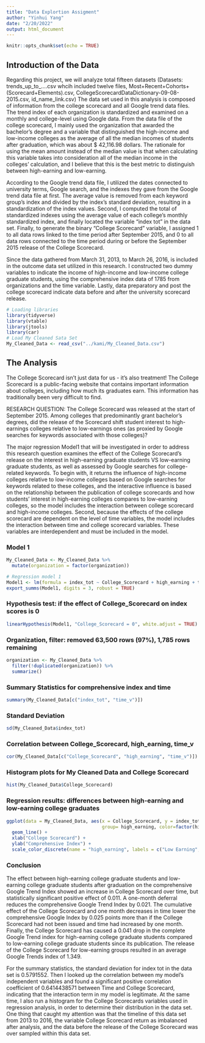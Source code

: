 ```yaml
---
title: "Data Explortion Assigment"
author: "Yinhui Yang"
date: "2/20/2022"
output: html_document
---
```


```r
knitr::opts_chunk$set(echo = TRUE)
```

## Introduction of the Data

Regarding this project, we will analyze total fifteen datasets (Datasets: trends_up_to_....csv whcih included twelve files, Most+Recent+Cohorts+(Scorecard+Elements).csv, CollegeScorecardDataDictionary-09-08-2015.csv, id_name_link.csv) The data set used in this analysis is composed of information from the college scorecard and all Google trend data files. The trend index of each organization is standardized and examined on a monthly and college-level using Google data. From the data file of the college scorecard, I mainly used the organization that awarded the bachelor's degree and a variable that distinguished the high-income and low-income colleges as the average of all the median incomes of students after graduation, which was about $ 42,116.98 dollars. The rationale for using the mean amount instead of the median value is that when calculating this variable takes into consideration all of the median income in the colleges' calculation, and I believe that this is the best metric to distinguish between high-earning and low-earning.

According to the Google trend data file, I utilized the dates connected to university terms, Google search, and the indexes they gave from the Google trend data file at first. The average value is removed from each keyword group's index and divided by the index's standard deviation, resulting in a standardization of the index values. Second, I computed the total of standardized indexes using the average value of each college's monthly standardized index, and finally located the variable "index tot" in the data set. Finally, to generate the binary "College Scorecard" variable, I assigned 1 to all data rows linked to the time period after September 2015, and 0 to all data rows connected to the time period during or before the September 2015 release of the College Scorecard.

Since the data gathered from March 31, 2013, to March 26, 2016, is included in the outcome data set utilized in this research. I constructed two dummy variables to indicate the income of high-income and low-income college graduate students, using the comprehensive index data of 1785 from organizations and the time variable. Lastly, data preparatory and post the college scorecard indicate data before and after the university scorecard release.
```r
# Loading libraries
library(tidyverse)
library(vtable)
library(jtools)
library(car)
# Load My Cleaned Sata Set
My_Cleaned_Data <- read_csv("../kami/My_Cleaned_Data.csv")
```
## The Analysis
The College Scorecard isn’t just data for us - it’s also treatment! The College Scorecard is a public-facing website that contains important information about colleges, including how much its graduates earn. This information has traditionally been very difficult to find.

RESEARCH QUESTION:
The College Scorecard was released at the start of September 2015. Among colleges that predominantly grant bachelor’s degrees, did the release of the Scorecard shift student interest to high-earnings colleges relative to low-earnings ones (as proxied by Google searches for keywords associated with those colleges)?

The major regression Model1 that will be investigated in order to address this research question examines the effect of the College Scorecard's release on the interest in high-earning graduate students VS low-earning graduate students, as well as assessed by Google searches for college-related keywords. To begin with, it returns the influence of high-income colleges relative to low-income colleges based on Google searches for keywords related to these colleges, and the interactive influence is based on the relationship between the publication of college scorecards and how students' interest in high-earning colleges compares to low-earning colleges, so the model includes the interaction between college scorecard and high-income colleges. Second, because the effects of the college scorecard are dependent on the level of time variables, the model includes the interaction between time and college scorecard variables. These variables are interdependent and must be included in the model.

### Model 1
```r
My_Cleaned_Data <- My_Cleaned_Data %>%
  mutate(organization = factor(organization))

# Regression model 1
Model1 <- lm(formula = index_tot ~ College_Scorecard + high_earning + time_v + College_Scorecard*time_v + College_Scorecard*high_earning, data = My_Cleaned_Data)
export_summs(Model1, digits = 3, robust = TRUE)
```

### Hypothesis test: if the effect of College_Scorecard on index scores is 0

```r
linearHypothesis(Model1, "College_Scorecard = 0", white.adjust = TRUE)
```

### Organization, filter: removed 63,500 rows (97%), 1,785 rows remaining

```r
organization <- My_Cleaned_Data %>% 
  filter(!duplicated(organization)) %>%
  summarize()
```
### Summary Statistics for comprehensive index and time

```r
summary(My_Cleaned_Data[c("index_tot", "time_v")]) 
```

### Standard Deviation

```r
sd(My_Cleaned_Data$index_tot)
```

### Correlation between College_Scorecard, high_earning, time_v

```r
cor(My_Cleaned_Data[c("College_Scorecard", "high_earning", "time_v")])
```

### Histogram plots for My Cleaned Data and College Scorecard

```r
hist(My_Cleaned_Data$College_Scorecard)
```

### Regression results: differences between high-earning and low-earning college graduates

```r
ggplot(data = My_Cleaned_Data, aes(x = College_Scorecard, y = index_tot,
                                   group= high_earning, color=factor(high_earning))) + 
  geom_line() + 
  xlab("College Scorecard") + 
  ylab("Comprehensive Index") + 
  scale_color_discrete(name = "high_earning", labels = c("Low Earning", "High Earning"))
```

### Conclusion
The effect between high-earning college graduate students and low-earning college graduate students after graduation on the comprehensive Google Trend Index showed an increase in College Scorecard over time, but statistically significant positive effect of 0.011. A one-month deferral reduces the comprehensive Google Trend Index by 0.021. The cumulative effect of the College Scorecard and one month decreases in time lower the comprehensive Google Index by 0.025 points more than if the College Scorecard had not been issued and time had increased by one month. Finally, the College Scorecard has caused a 0.041 drop in the complete Google Trend index for high-earning college graduate students compared to low-earning college graduate students since its publication. The release of the College Scorecard for low-earning groups resulted in an average Google Trends index of 1.349.

For the summary statistics, the standard deviation for index tot in the data set is 0.5791552. Then I looked up the correlation between my model's independent variables and found a significant positive correlation coefficient of 0.6414438571 between Time and College Scorecard, indicating that the interaction term in my model is legitimate. At the same time, I also run a histogram for the College Scorecards variables used in regression analysis, in order to determine their distribution in the data set. One thing that caught my attention was that the timeline of this data set from 2013 to 2016, the variable College Scorecard return as imbalanced after analysis, and the data before the release of the College Scorecard was over sampled within this data set.